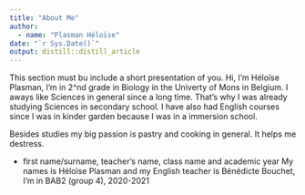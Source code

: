 ```yaml
---
title: "About Me"
author:
  - name: "Plasman Héloïse" 
date: "`r Sys.Date()`"
output: distill::distill_article
---
```


This section must bu include a short presentation of you.
Hi, 
I'm Héloïse Plasman, I'm in 2^nd grade in Biology in the Univerty of Mons in Belgium. 
I aways like Sciences in general since a long time. That's why I was already studying Sciences in secondary school. 
I have also had English courses since I was in kinder garden because I was in a immersion school. 

Besides studies my big passion is pastry and cooking in general. It helps me destress.

- first name/surname, teacher’s name, class name and academic year
My names is Héloïse Plasman and my English teacher is Bénédicte Bouchet, I'm in BAB2 (group 4), 2020-2021
